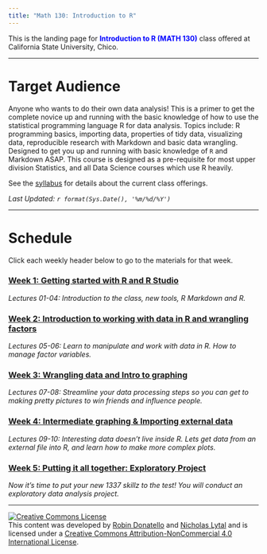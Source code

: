 ```yaml
---
title: "Math 130: Introduction to R"
---
```


This is the landing page for <span style="color:blue">**Introduction to R (MATH 130)**</span> class offered at California State University, Chico. 


----

# Target Audience
Anyone who wants to do their own data analysis! This is a primer to get the complete novice up and running with the basic knowledge of how to use the statistical programming language R for data analysis. Topics include: R programming basics, importing data, properties of tidy data, visualizing data, reproducible research with Markdown and basic data wrangling. Designed to get you up and running with basic knowledge of `R` and Markdown ASAP. This course is designed as a pre-requisite for most upper division Statistics, and all Data Science courses which use R heavily.

See the [syllabus](syllabus.html) for details about the current class offerings.   

_Last Updated: `r format(Sys.Date(), '%m/%d/%Y')` _

--------------------------------

# Schedule


Click each weekly header below to go to the materials for that week. 

### [Week 1: Getting started with R and R Studio](wk1.html){target="_blank"}
_Lectures 01-04: Introduction to the class, new tools, R Markdown and R._

### [Week 2: Introduction to working with data in R and wrangling factors](wk2.html){target="_blank"}
_Lectures 05-06: Learn to manipulate and work with data in R. How to manage factor variables._

### [Week 3: Wrangling data and Intro to graphing ](wk3.html){target="_blank"}
_Lectures 07-08: Streamline your data processing steps so you can get to making pretty pictures to win friends and influence people._

### [Week 4: Intermediate graphing & Importing external data](wk4.html){target="_blank"}
_Lectures 09-10: Interesting data doesn't live inside R. Lets get data from an external file into R, and learn how to make more complex plots._


### [Week 5: Putting it all together: Exploratory Project](wk5.html){target="_blank"}
_Now it's time to put your new 1337 skillz to the test! You will conduct an exploratory data analysis project._

----


<a rel="license" href="http://creativecommons.org/licenses/by-nc/4.0/"><img alt="Creative Commons License" style="border-width:0" src="https://i.creativecommons.org/l/by-nc/4.0/88x31.png" /></a><br />This content was developed by <a href="https://www.norcalbiostat.com">Robin Donatello</a> and <a href="https://www.csuchico.edu/math/people/faculty/lytal-nicholas.shtml">Nicholas Lytal</a> and is licensed under a <a rel="license" href="http://creativecommons.org/licenses/by-nc/4.0/">Creative Commons Attribution-NonCommercial 4.0 International License</a>.

